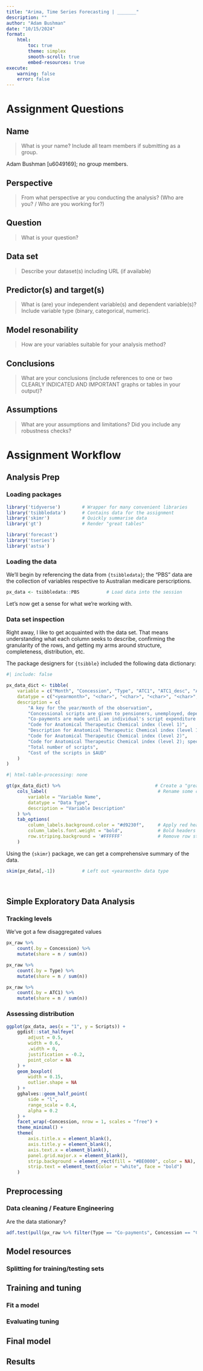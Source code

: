 ```yaml
---
title: "Arima, Time Series Forecasting | _______"
description: ""
author: "Adam Bushman"
date: "10/15/2024"
format: 
    html:
        toc: true
        theme: simplex
        smooth-scroll: true
        embed-resources: true
execute:
    warning: false
    error: false
---
```


# Assignment Questions

## Name
>   What is your name? Include all team members if submitting as a group.

Adam Bushman [u6049169]; no group members.


## Perspective
>   From what perspective ar you conducting the analysis? (Who are you? / Who are you working for?)


## Question
>   What is your question?


## Data set
>   Describe your dataset(s) including URL (if available)


## Predictor(s) and target(s)
>   What is (are) your independent variable(s) and dependent variable(s)? Include variable type (binary, categorical, numeric).



## Model resonability
>   How are your variables suitable for your analysis method?



## Conclusions
>   What are your conclusions (include references to one or two CLEARLY INDICATED AND IMPORTANT graphs or tables in your output)?


## Assumptions
>   What are your assumptions and limitations? Did you include any robustness checks?



# Assignment Workflow
 
## Analysis Prep

### Loading packages
```r
library('tidyverse')        # Wrapper for many convenient libraries
library('tsibbledata')      # Contains data for the assignment
library('skimr')            # Quickly summarise data
library('gt')               # Render "great tables"

library('forecast')
library('tseries')
library('astsa')
```

### Loading the data
We'll begin by referencing the data from `{tsibbledata}`; the "PBS" data are the collection of variables respective to Australian medicare perscriptions.

```r
px_data <- tsibbledata::PBS          # Load data into the session
```

Let's now get a sense for what we're working with.

### Data set inspection
Right away, I like to get acquainted with the data set. That means understanding what each column seeks to describe, confirming the granularity of the rows, and getting my arms around structure, completeness, distribution, etc.

The package designers for `{tsibble}` included the following data dictionary:

```r
#| include: false

px_data_dict <- tibble(
    variable = c("Month", "Concession", "Type", "ATC1", "ATC1_desc", "ATC2", "ATC2_desc", "Scripts", "Cost"), 
    datatype = c("<yearmonth>", "<char>", "<char>", "<char>", "<char>", "<char>", "<char>", "<double>", "<double>"), 
    description = c(
        "A key for the year/month of the observation", 
        "Concessional scripts are given to pensioners, unemployed, dependents, and other card holders", 
        "Co-payments are made until an individual's script expenditure hits a threshold ($290.00 for concession, $1,141.80 otherwise). Safety net subsidies are provided to individuals exceeding this amount", 
        "Code for Anatomical Therapeutic Chemical index (level 1)", 
        "Description for Anatomical Therapeutic Chemical index (level 1); divides drugs into 14 anatomical groups based on the primary part of the body or organ system they act upon", 
        "Code for Anatomical Therapeutic Chemical index (level 2)", 
        "Code for Anatomical Therapeutic Chemical index (level 2); specifies the type of treatment or function the drugs perform within the organ system", 
        "Total number of scripts", 
        "Cost of the scripts in $AUD"
    )
)
```

::: {#data-dictionary}
```r
#| html-table-processing: none

gt(px_data_dict) %>%                                   # Create a "great tables" (gt) object
    cols_label(                                         # Rename some columns
        variable = "Variable Name", 
        datatype = "Data Type", 
        description = "Variable Description"
    ) %>%
    tab_options(
        column_labels.background.color = "#d9230f",     # Apply red header background
        column_labels.font.weight = "bold",             # Bold headers
        row.striping.background = '#FFFFFF'             # Remove row striping
    )
```
:::

Using the `{skimr}` package, we can get a comprehensive summary of the data.

```r
skim(px_data[,-1])          # Left out <yearmonth> data type
```
<br>



## Simple Exploratory Data Analysis

### Tracking levels

We've got a few disaggregated values 

```r
px_raw %>%
    count(.by = Concession) %>%
    mutate(share = n / sum(n))
```


```r
px_raw %>%
    count(.by = Type) %>%
    mutate(share = n / sum(n))
```

```r
px_raw %>%
    count(.by = ATC1) %>%
    mutate(share = n / sum(n))
```

### Assessing distribution

```r
ggplot(px_data, aes(x = "1", y = Scripts)) +                                    # Setup ggplot object
    ggdist::stat_halfeye(                                                       # Distribution plot
        adjust = 0.5, 
        width = 0.6, 
        .width = 0, 
        justification = -0.2, 
        point_color = NA
    ) +
    geom_boxplot(                                                               # Boxplot
        width = 0.15, 
        outlier.shape = NA
    ) +
    gghalves::geom_half_point(                                                  # Individual observations
        side = "l", 
        range_scale = 0.4, 
        alpha = 0.2
    ) + 
    facet_wrap(~Concession, nrow = 1, scales = "free") +                        # Two visualizations, side-by-side
    theme_minimal() +                                                           # Theme styling
    theme(
        axis.title.x = element_blank(), 
        axis.title.y = element_blank(), 
        axis.text.x = element_blank(), 
        panel.grid.major.x = element_blank(), 
        strip.background = element_rect(fill = "#BE0000", color = NA), 
        strip.text = element_text(color = "white", face = "bold")
    )
```

## Preprocessing

### Data cleaning / Feature Engineering
Are the data stationary?
```r
adf.test(pull(px_raw %>% filter(Type == "Co-payments", Concession == "Concessional", ATC1 == "A"), Scripts))
```


## Model resources

### Splitting for training/testing sets


## Training and tuning

### Fit a model


### Evaluating tuning


## Final model


## Results
